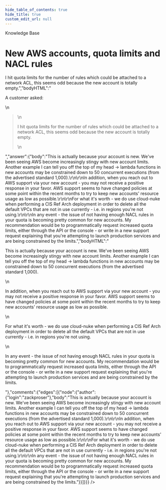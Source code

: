 ```yaml
---
hide_table_of_contents: true
hide_title: true
custom_edit_url: null
---
```



<CenterLayout>
<span class="title">Knowledge Base</span>
<h1>New AWS accounts, quota limits and NACL rules</h1>
<GitHub json={{"id":"D_kwDOF8slf84APSkJ","number":356,"author":{"login":"zackproser"},"title":"New AWS accounts, quota limits and NACL rules","body":"A customer asked: \r\n> I hit quota limits for the number of rules which could be attached to a network ACL, this seems odd because the new account is totally empty.","bodyHTML":"<p dir=\"auto\">A customer asked:</p>\n<blockquote>\n<p dir=\"auto\">I hit quota limits for the number of rules which could be attached to a network ACL, this seems odd because the new account is totally empty.</p>\n</blockquote>","answer":{"body":"This is actually because your account is new. We've been seeing AWS become increasingly stingy with new account limits. Another example I can tell you off the top of my head -> lambda functions in new accounts may be constrained down to 50 concurrent executions (from the advertised standard 1,000).\r\n\r\nIn addition, when you reach out to AWS support via your new account - you may not receive a positive response in your favor. AWS support seems to have changed policies at some point within the recent months to try to keep new accounts' resource usage as low as possible.\r\n\r\nFor what it's worth - we do use cloud-nuke when performing a CIS Ref Arch deployment in order to delete all the default VPCs that are not in use currently - i.e. in regions you're not using.\r\n\r\nIn any event - the issue of not having enough NACL rules in your quota is becoming pretty common for new accounts. My recommendation would be to programmatically request increased quota limits, either through the API or the console - or write in a new support request explaining that you're attempting to launch production services and are being constrained by the limits.","bodyHTML":"<p dir=\"auto\">This is actually because your account is new. We've been seeing AWS become increasingly stingy with new account limits. Another example I can tell you off the top of my head -&gt; lambda functions in new accounts may be constrained down to 50 concurrent executions (from the advertised standard 1,000).</p>\n<p dir=\"auto\">In addition, when you reach out to AWS support via your new account - you may not receive a positive response in your favor. AWS support seems to have changed policies at some point within the recent months to try to keep new accounts' resource usage as low as possible.</p>\n<p dir=\"auto\">For what it's worth - we do use cloud-nuke when performing a CIS Ref Arch deployment in order to delete all the default VPCs that are not in use currently - i.e. in regions you're not using.</p>\n<p dir=\"auto\">In any event - the issue of not having enough NACL rules in your quota is becoming pretty common for new accounts. My recommendation would be to programmatically request increased quota limits, either through the API or the console - or write in a new support request explaining that you're attempting to launch production services and are being constrained by the limits.</p>"},"comments":{"edges":[{"node":{"author":{"login":"zackproser"},"body":"This is actually because your account is new. We've been seeing AWS become increasingly stingy with new account limits. Another example I can tell you off the top of my head -> lambda functions in new accounts may be constrained down to 50 concurrent executions (from the advertised standard 1,000).\r\n\r\nIn addition, when you reach out to AWS support via your new account - you may not receive a positive response in your favor. AWS support seems to have changed policies at some point within the recent months to try to keep new accounts' resource usage as low as possible.\r\n\r\nFor what it's worth - we do use cloud-nuke when performing a CIS Ref Arch deployment in order to delete all the default VPCs that are not in use currently - i.e. in regions you're not using.\r\n\r\nIn any event - the issue of not having enough NACL rules in your quota is becoming pretty common for new accounts. My recommendation would be to programmatically request increased quota limits, either through the API or the console - or write in a new support request explaining that you're attempting to launch production services and are being constrained by the limits."}}]}}} />

</CenterLayout>
  

<!-- ##DOCS-SOURCER-START
{
  "sourcePlugin": "github-discussions",
  "hash": "6678db87a271128e5fd387001a7a045a"
}
##DOCS-SOURCER-END -->
